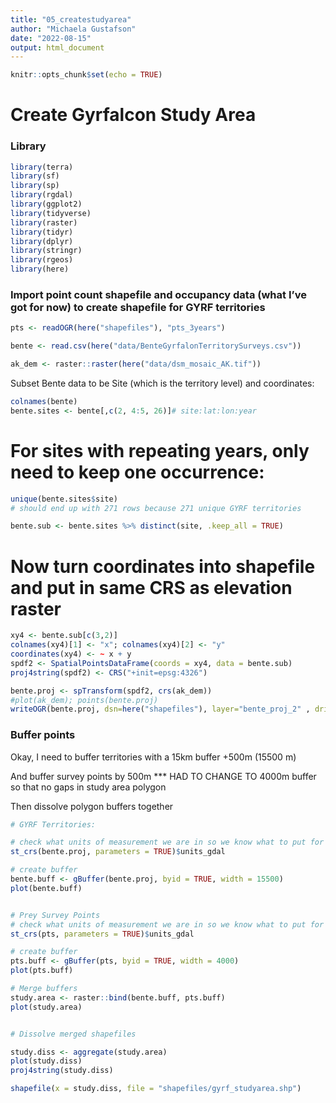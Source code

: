 ---
title: "05_createstudyarea"
author: "Michaela Gustafson"
date: "2022-08-15"
output: html_document
---

```{r setup, include=FALSE}
knitr::opts_chunk$set(echo = TRUE)
```

# Create Gyrfalcon Study Area

### Library
```{r lib}
library(terra)
library(sf)
library(sp)
library(rgdal)
library(ggplot2)
library(tidyverse)
library(raster)
library(tidyr)
library(dplyr)
library(stringr)
library(rgeos)
library(here)
```


### Import point count shapefile and occupancy data (what I've got for now) to create shapefile for GYRF territories


```{r import}
pts <- readOGR(here("shapefiles"), "pts_3years")

bente <- read.csv(here("data/BenteGyrfalonTerritorySurveys.csv"))

ak_dem <- raster::raster(here("data/dsm_mosaic_AK.tif"))
```


Subset Bente data to be Site (which is the territory level) and coordinates:

```{r subbente}
colnames(bente)
bente.sites <- bente[,c(2, 4:5, 26)]# site:lat:lon:year
```

# For sites with repeating years, only need to keep one occurrence:

```{r duplicates}
unique(bente.sites$site)
# should end up with 271 rows because 271 unique GYRF territories

bente.sub <- bente.sites %>% distinct(site, .keep_all = TRUE)

```


# Now turn coordinates into shapefile and put in same CRS as elevation raster

```{r shpfle}
xy4 <- bente.sub[c(3,2)]
colnames(xy4)[1] <- "x"; colnames(xy4)[2] <- "y"
coordinates(xy4) <- ~ x + y
spdf2 <- SpatialPointsDataFrame(coords = xy4, data = bente.sub)
proj4string(spdf2) <- CRS("+init=epsg:4326")

bente.proj <- spTransform(spdf2, crs(ak_dem))
#plot(ak_dem); points(bente.proj)
writeOGR(bente.proj, dsn=here("shapefiles"), layer="bente_proj_2" , driver="ESRI Shapefile")

```

### Buffer points

Okay, I need to buffer territories with a 15km buffer +500m (15500 m) 

And buffer survey points by 500m *** HAD TO CHANGE TO 4000m buffer so that no gaps in study area polygon

Then dissolve polygon buffers together

```{r buffer}

# GYRF Territories:

# check what units of measurement we are in so we know what to put for width:
st_crs(bente.proj, parameters = TRUE)$units_gdal

# create buffer
bente.buff <- gBuffer(bente.proj, byid = TRUE, width = 15500)
plot(bente.buff)


# Prey Survey Points
# check what units of measurement we are in so we know what to put for width:
st_crs(pts, parameters = TRUE)$units_gdal

# create buffer
pts.buff <- gBuffer(pts, byid = TRUE, width = 4000)
plot(pts.buff)

# Merge buffers
study.area <- raster::bind(bente.buff, pts.buff)
plot(study.area)


# Dissolve merged shapefiles

study.diss <- aggregate(study.area)
plot(study.diss)
proj4string(study.diss)

shapefile(x = study.diss, file = "shapefiles/gyrf_studyarea.shp")

```


